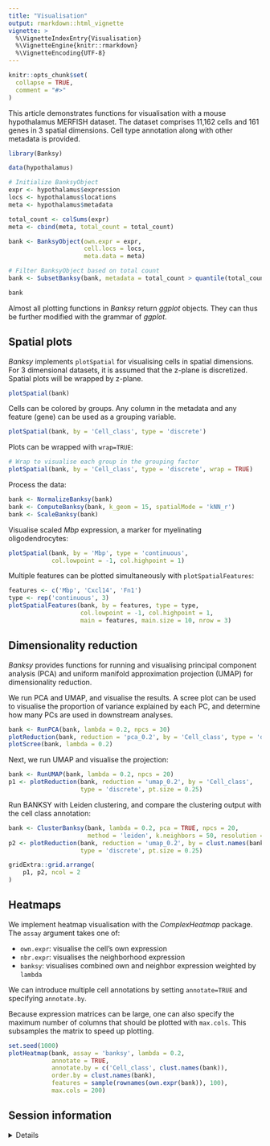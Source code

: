 ```yaml
---
title: "Visualisation"
output: rmarkdown::html_vignette
vignette: >
  %\VignetteIndexEntry{Visualisation}
  %\VignetteEngine{knitr::rmarkdown}
  %\VignetteEncoding{UTF-8}
---
```


```r
knitr::opts_chunk$set(
  collapse = TRUE,
  comment = "#>"
)
```

This article demonstrates functions for visualisation with a mouse hypothalamus
MERFISH dataset. The dataset comprises 11,162 cells and 161 genes in 3 spatial 
dimensions. Cell type annotation along with other metadata is provided. 

```r
library(Banksy)

data(hypothalamus)

# Initialize BanksyObject
expr <- hypothalamus$expression
locs <- hypothalamus$locations
meta <- hypothalamus$metadata

total_count <- colSums(expr)
meta <- cbind(meta, total_count = total_count)

bank <- BanksyObject(own.expr = expr,
                     cell.locs = locs,
                     meta.data = meta)

# Filter BanksyObject based on total count
bank <- SubsetBanksy(bank, metadata = total_count > quantile(total_count, 0.05))

bank
``` 

Almost all plotting functions in *Banksy* return *ggplot* objects. They can thus
be further modified with the grammar of *ggplot*.

## Spatial plots

*Banksy* implements `plotSpatial` for visualising cells in spatial dimensions. 
For 3 dimensional datasets, it is assumed that the z-plane is
discretized. Spatial plots will be wrapped by z-plane. 

```r
plotSpatial(bank)
``` 

Cells can be colored by groups. Any column in the metadata and any feature 
(gene) can be used as a grouping variable.

```r
plotSpatial(bank, by = 'Cell_class', type = 'discrete')
```

Plots can be wrapped with `wrap=TRUE`:

```r
# Wrap to visualise each group in the grouping factor
plotSpatial(bank, by = 'Cell_class', type = 'discrete', wrap = TRUE)
``` 

Process the data:

```r
bank <- NormalizeBanksy(bank)
bank <- ComputeBanksy(bank, k_geom = 15, spatialMode = 'kNN_r')
bank <- ScaleBanksy(bank)
``` 

Visualise scaled *Mbp* expression, a marker for myelinating oligodendrocytes:

```r
plotSpatial(bank, by = 'Mbp', type = 'continuous', 
            col.lowpoint = -1, col.highpoint = 1)
``` 

Multiple features can be plotted simultaneously with `plotSpatialFeatures`:

```r
features <- c('Mbp', 'Cxcl14', 'Fn1')
type <- rep('continuous', 3)
plotSpatialFeatures(bank, by = features, type = type, 
                    col.lowpoint = -1, col.highpoint = 1, 
                    main = features, main.size = 10, nrow = 3)
``` 

## Dimensionality reduction 

*Banksy* provides functions for running and visualising principal component 
analysis (PCA) and uniform manifold approximation projection (UMAP) for 
dimensionality reduction.

We run PCA and UMAP, and visualise the results. A scree plot can be used to 
visualise the proportion of variance explained by each PC, and determine
how many PCs are used in downstream analyses.

```r
bank <- RunPCA(bank, lambda = 0.2, npcs = 30)
plotReduction(bank, reduction = 'pca_0.2', by = 'Cell_class', type = 'discrete')
plotScree(bank, lambda = 0.2)
```

Next, we run UMAP and visualise the projection:

```r
bank <- RunUMAP(bank, lambda = 0.2, npcs = 20)
p1 <- plotReduction(bank, reduction = 'umap_0.2', by = 'Cell_class', 
                    type = 'discrete', pt.size = 0.25)
```

Run BANKSY with Leiden clustering, and compare the clustering output with the
cell class annotation:

```r
bank <- ClusterBanksy(bank, lambda = 0.2, pca = TRUE, npcs = 20,
                      method = 'leiden', k.neighbors = 50, resolution = 1)
p2 <- plotReduction(bank, reduction = 'umap_0.2', by = clust.names(bank), 
                    type = 'discrete', pt.size = 0.25)

gridExtra::grid.arrange(
    p1, p2, ncol = 2
)
```

## Heatmaps

We implement heatmap visualisation with the *ComplexHeatmap* package. The 
`assay` argument takes one of:

- `own.expr`: visualise the cell's own expression
- `nbr.expr`: visualises the neighborhood expression
- `banksy`: visualises combined own and neighbor expression weighted by `lambda`

We can introduce multiple cell annotations by setting `annotate=TRUE` and 
specifying `annotate.by`. 

Because expression matrices can be large, one can also specify the maximum 
number of columns that should be plotted with `max.cols`. This subsamples the
matrix to speed up plotting.

```r
set.seed(1000)
plotHeatmap(bank, assay = 'banksy', lambda = 0.2, 
            annotate = TRUE, 
            annotate.by = c('Cell_class', clust.names(bank)), 
            order.by = clust.names(bank), 
            features = sample(rownames(own.expr(bank)), 100),
            max.cols = 200)
```

## Session information

<details>

```r
sessionInfo()
```

</details>

